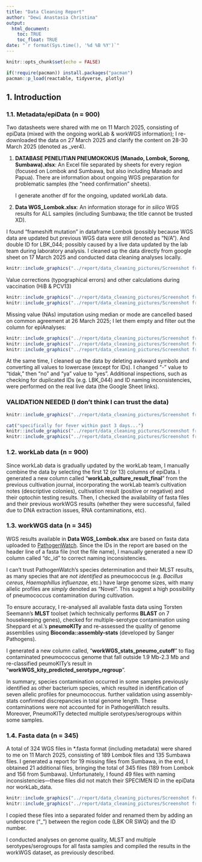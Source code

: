 ```yaml
---
title: "Data Cleaning Report"
author: "Dewi Anastasia Christina"
output: 
  html_document:
    toc: TRUE
    toc_float: TRUE
date: "`r format(Sys.time(), '%d %B %Y')`"
---
```


```r
knitr::opts_chunk$set(echo = FALSE)

if(!require(pacman)) install.packages("pacman")
pacman::p_load(reactable, tidyverse, plotly)

```

## 1. Introduction

### 1.1. Metadata/epiData (n = 900)

Two datasheets were shared with me on 11 March 2025, consisting of epiData (mixed with the ongoing workLab & workWGS information); I re-downloaded the data on 27 March 2025 and clarify the content on 28-30 March 2025 (denoted as \_ver4).

1.  **DATABASE PENELITIAN PNEUMOKOKUS (Manado, Lombok, Sorong, Sumbawa).xlsx**: An Excel file separated by sheets for every region (focused on Lombok and Sumbawa, but also including Manado and Papua). There are information about ongoing WGS preparation for problematic samples (the "need confirmation" sheets).

    I generate another df for the ongoing, updated workLab data.

2.  **Data WGS_Lombok.xlsx**: An information storage for *in silico* WGS results for ALL samples (including Sumbawa; the title cannot be trusted XD).

I found "frameshift mutation" in dataframe Lombok (possibly because WGS data are updated but previous WGS data were still denoted as "N/A"). And double ID for LBK_044; possibly caused by a live data updated by the lab team during laboratory analysis. I cleaned up the data directly from google sheet on 17 March 2025 and conducted data cleaning analyses locally.

```r
knitr::include_graphics("../report/data_cleaning_pictures/Screenshot from 2025-03-17 12-41-09.png")
```

Value corrections (typographical errors) and other calculations during vaccination (HiB & PCV13)

```r
knitr::include_graphics("../report/data_cleaning_pictures/Screenshot from 2025-03-24 10-35-33.png")
knitr::include_graphics("../report/data_cleaning_pictures/Screenshot from 2025-03-24 10-37-38.png")
```

Missing value (NAs) imputation using median or mode are cancelled based on common agreement at 26 March 2025; I let them empty and filter out the column for epiAnalyses:

```r
knitr::include_graphics("../report/data_cleaning_pictures/Screenshot from 2025-03-23 13-18-10.png")
knitr::include_graphics("../report/data_cleaning_pictures/Screenshot from 2025-03-23 13-27-18.png")
knitr::include_graphics("../report/data_cleaning_pictures/Screenshot from 2025-03-23 13-27-37.png")
```

At the same time, I cleaned up the data by deleting awkward symbols and converting all values to lowercase (except for IDs). I changed "-" value to "tidak," then "no" and "ya" value to "yes". Additional inspections, such as checking for duplicated IDs (e.g. LBK_044) and ID naming inconsistencies, were performed on the real live data (the Google Sheet links).

### VALIDATION NEEDED (I don't think I can trust the data)

```r
knitr::include_graphics("../report/data_cleaning_pictures/Screenshot from 2025-03-30 20-13-27.png")

cat("specifically for fever within past 3 days...")
knitr::include_graphics("../report/data_cleaning_pictures/Screenshot from 2025-04-02 12-09-15.png")
knitr::include_graphics("../report/data_cleaning_pictures/Screenshot from 2025-04-02 12-21-14.png")
```

### 1.2. workLab data (n = 900)

Since workLab data is gradually updated by the workLab team, I manually combine the data by selecting the first 12 (or 13) columns of epiData. I generated a new column called "**workLab_culture_result_final**" from the previous cultivation journal, incorporating the workLab team's cultivation notes (descriptive colonies), cultivation result (positive or negative) and their optochin testing results. Then, I checked the availability of fasta files and their previous workWGS results (whether they were successful, failed due to DNA extraction issues, RNA contaminations, etc).

### 1.3. workWGS data (n = 345)

WGS results available in **Data WGS_Lombok.xlsx** are based on fasta data uploaded to [PathogenWatch](https://pathogen.watch/). Since the IDs in the report are based on the header line of a fasta file (not the file name), I manually generated a new ID column called "dc_id" to correct naming inconsistencies.

I can't trust PathogenWatch's species determination and their MLST results, as many species that are *not identified* as pneumococcus (e.g. *Bacillus cereus*, *Haemophillus influenzae*, etc.) have large genome sizes, with many allelic profiles are *simply* denoted as "Novel". This suggest a high possibility of pneumococcus contamination during cultivation.

To ensure accuracy, I re-analysed all available fasta data using Torsten Seemann's **MLST** toolset (which technically performs **BLAST** on 7 housekeeping genes), checked for multiple-serotype contamination using Sheppard et al.'s **pneumoKITy** and re-assessed the quality of genome assemblies using **Bioconda::assembly-stats** (developed by Sanger Pathogens).

I generated a new column called, "**workWGS_stats_pneumo_cutoff**" to flag contaminated pneumococcus genome that fall outside 1.9 Mb-2.3 Mb and re-classified peumoKITy's result in "**workWGS_kity_predicted_serotype_regroup**".

In summary, species contamination occurred in some samples previously identified as other bacterium species, which resulted in identification of seven allelic profiles for pneumococcus. further validation using assembly-stats confirmed discrepancies in total genome length. These contaminations were not accounted for in PathogenWatch results. Moreover, PneumoKITy detected multiple serotypes/serogroups within some samples.

### 1.4. Fasta data (n = 345)

A total of 324 WGS files in \*.fasta format (including metadata) were shared to me on 11 March 2025, consisting of 189 Lombok files and 135 Sumbawa files. I generated a report for 19 missing files from Sumbawa, in the end, I obtained 21 additional files, bringing the total of 345 files (189 from Lombok and 156 from Sumbawa). Unfortunately, I found 49 files with naming inconsistencies—these files did not match their SPECIMEN ID in the epiData nor workLab_data.

```r
knitr::include_graphics("../report/data_cleaning_pictures/Screenshot from 2025-03-12 11-40-20.png")
knitr::include_graphics("../report/data_cleaning_pictures/Screenshot from 2025-03-12 11-24-47.png")
```

I copied these files into a separated folder and renamed them by adding an underscore ("\_") between the region code (LBK OR SWQ) and the ID number.

I conducted analyses on genome quality, MLST and multiple serotypes/serogroups for all fasta samples and compiled the results in the workWGS dataset, as previously described.
